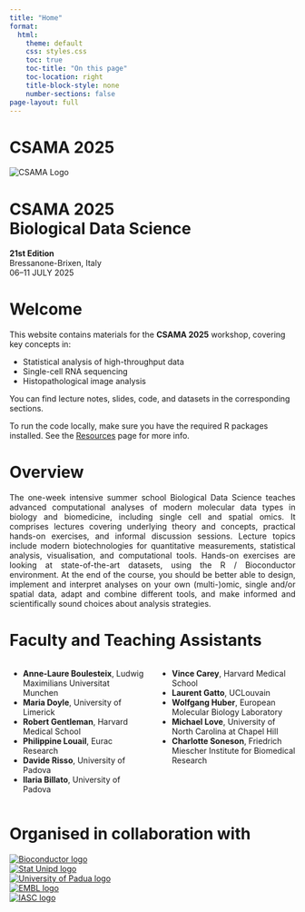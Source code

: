 ```yaml
---
title: "Home"
format:
  html:
    theme: default
    css: styles.css
    toc: true
    toc-title: "On this page"
    toc-location: right
    title-block-style: none
    number-sections: false 
page-layout: full
---
```


```{=html}
<div class="header-with-logo">
  <h1 class="site-title">CSAMA 2025</h1>
  <img src="images/CSAMA2025.png" alt="CSAMA Logo" class="header-logo">
</div>
```
```{=html}
<div class="hero">
  <div class="hero-text">
    <h1>CSAMA 2025<br>Biological Data Science</h1>
    <p><strong>21st Edition</strong><br>Bressanone-Brixen, Italy<br>06–11 JULY 2025</p>
  </div>
</div>
```
# Welcome

This website contains materials for the **CSAMA 2025** workshop, covering key concepts in:

-   Statistical analysis of high-throughput data
-   Single-cell RNA sequencing
-   Histopathological image analysis

You can find lecture notes, slides, code, and datasets in the corresponding sections.

To run the code locally, make sure you have the required R packages installed. See the [Resources](resources.qmd) page for more info.

# Overview

```{=html}
<div style="text-align: justify;">

The one-week intensive summer school Biological Data Science teaches advanced computational analyses of modern molecular data types in biology and biomedicine, including single cell and spatial omics. It comprises lectures covering underlying theory and concepts, practical hands-on exercises, and informal discussion sessions. Lecture topics include modern biotechnologies for quantitative measurements, statistical analysis, visualisation, and computational tools. Hands-on exercises are looking at state-of-the-art datasets, using the R / Bioconductor environment. At the end of the course, you should be better able to design, implement and interpret analyses on your own (multi-)omic, single and/or spatial data, adapt and combine different tools, and make informed and scientifically sound choices about analysis strategies.
</div>
```
# Faculty and Teaching Assistants

::: columns
::: {.column width="50%"}
-   **Anne-Laure Boulesteix**, Ludwig Maximilians Universitat Munchen\
-   **Maria Doyle**, University of Limerick\
-   **Robert Gentleman**, Harvard Medical School\
-   **Philippine Louail**, Eurac Research\
-   **Davide Risso**, University of Padova\
-   **Ilaria Billato**, University of Padova\
:::

::: {.column width="50%"}
-   **Vince Carey**, Harvard Medical School\
-   **Laurent Gatto**, UCLouvain\
-   **Wolfgang Huber**, European Molecular Biology Laboratory\
-   **Michael Love**, University of North Carolina at Chapel Hill\
-   **Charlotte Soneson**, Friedrich Miescher Institute for Biomedical Research\
:::
:::

# Organised in collaboration with

```{=html}
<div class="logos">
  <div class="logo-item">
    <a href="https://www.bioconductor.org/" target="_blank">
      <img class="small-logo" src="images/bioconductor_logo_cmyk.jpg" alt="Bioconductor logo">
    </a>
  </div>

  <div class="logo-item">
    <a href="https://stat.unipd.it" target="_blank">
      <img src="images/stat_unipd_logo.jpg" alt="Stat Unipd logo">
    </a>
  </div>

  <div class="logo-item">
    <a href="https://www.unipd.it" target="_blank">
      <img src="images/UNIPD_logo.png" alt="University of Padua logo">
    </a>
  </div>

  <div class="logo-item">
    <a href="https://www.embl.org/" target="_blank">
      <img src="images/EMBL_logo.png" alt="EMBL logo">
    </a>
  </div>

  <div class="logo-item">
    <a href="https://iasc-isi.org/" target="_blank">
      <img src="images/isi_logo.jpg" alt="IASC logo">
    </a>
  </div>
</div>
```
